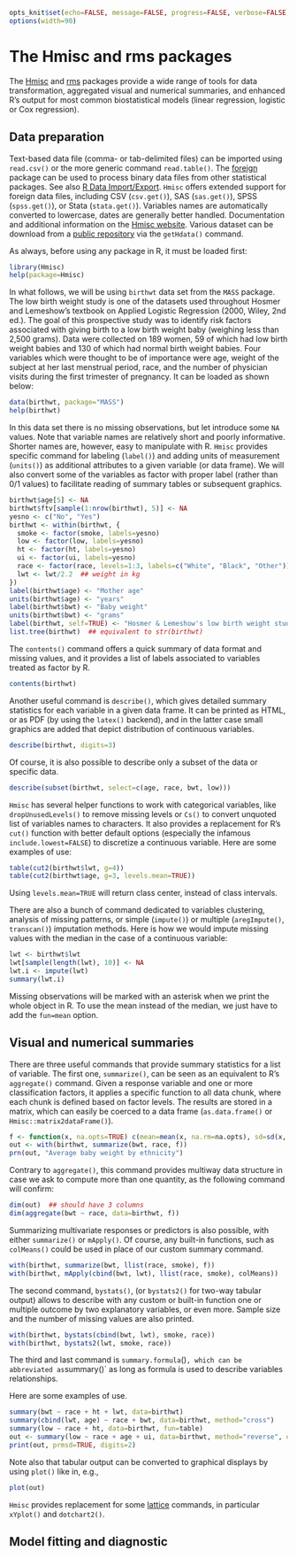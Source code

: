 <!--- Time-stamp: <2013-11-23 20:48:50 chl> -->

<!--- To generate HTML output:
library(knitr)
library(markdown)
knit("hmisc.rmd")
markdownToHTML("hmisc.md", "hmisc.html", stylesheet = "styles.css")
-->


```r
opts_knit$set(echo=FALSE, message=FALSE, progress=FALSE, verbose=FALSE, tidy=TRUE)
options(width=90)
```

# The Hmisc and rms packages

The [Hmisc][1] and [rms][2] packages provide a wide range of tools for data
transformation, aggregated visual and numerical summaries, and enhanced R's
output for most common biostatistical models (linear regression, logistic or
Cox regression).


## Data preparation

Text-based data file (comma- or tab-delimited files) can be imported using
`read.csv()` or the more generic command `read.table()`. The [foreign][3]
package can be used to process binary data files from other statistical
packages. See also [R Data Import/Export][4]. `Hmisc` offers extended
support for foreign data files, including CSV (`csv.get()`), SAS
(`sas.get()`), SPSS (`spss.get()`), or Stata (`stata.get()`). Variables
names are automatically converted to lowercase, dates are generally better
handled. Documentation and additional information on the
[Hmisc website][5]. Various dataset can be download from a
[public repository][6] via the `getHdata()` command.

As always, before using any package in R, it must be loaded first:
```r
library(Hmisc)
help(package=Hmisc)
```

In what follows, we will be using `birthwt` data set from the `MASS`
package. The low birth weight study is one of the datasets used throughout
Hosmer and Lemeshow's textbook on Applied Logistic Regression (2000, Wiley,
2nd ed.). The goal of this prospective study was to identify risk factors
associated with giving birth to a low birth weight baby (weighing less than
2,500 grams). Data were collected on 189 women, 59 of which had low birth
weight babies and 130 of which had normal birth weight babies. Four
variables which were thought to be of importance were age, weight of the
subject at her last menstrual period, race, and the number of physician
visits during the first trimester of pregnancy. It can be loaded as shown
below:
```r
data(birthwt, package="MASS")
help(birthwt)
```

In this data set there is no missing observations, but let introduce
some `NA` values. Note that variable names are relatively short and poorly
informative. Shorter names are, however, easy to manipulate with R. `Hmisc`
provides specific command for labeling (`label()`) and adding units of
measurement (`units()`) as additional attributes to a given variable (or
data frame). We will also convert some of the variables as factor with
proper label (rather than 0/1 values) to facilitate reading of summary
tables or subsequent graphics.
```r
birthwt$age[5] <- NA
birthwt$ftv[sample(1:nrow(birthwt), 5)] <- NA
yesno <- c("No", "Yes")
birthwt <- within(birthwt, {
  smoke <- factor(smoke, labels=yesno)
  low <- factor(low, labels=yesno)
  ht <- factor(ht, labels=yesno)
  ui <- factor(ui, labels=yesno)
  race <- factor(race, levels=1:3, labels=c("White", "Black", "Other"))
  lwt <- lwt/2.2  ## weight in kg
})
label(birthwt$age) <- "Mother age"
units(birthwt$age) <- "years"
label(birthwt$bwt) <- "Baby weight"
units(birthwt$bwt) <- "grams"
label(birthwt, self=TRUE) <- "Hosmer & Lemeshow's low birth weight study."
list.tree(birthwt)  ## equivalent to str(birthwt)
```

The `contents()` command offers a quick summary of data format and missing
values, and it provides a list of labels associated to variables treated as
factor by R.
```r
contents(birthwt)
```

Another useful command is `describe()`, which gives detailed summary
statistics for each variable in a given data frame. It can be printed as
HTML, or as PDF (by using the `latex()` backend), and in the latter case
small graphics are added that depict distribution of continuous variables.
```r
describe(birthwt, digits=3)
```

Of course, it is also possible to describe only a subset of the data or
specific data.
```r
describe(subset(birthwt, select=c(age, race, bwt, low)))
```

`Hmisc` has several helper functions to work with categorical variables,
like `dropUnusedLevels()` to remove missing levels or `Cs()` to convert
unquoted list of variables names to characters. It also provides a
replacement for R's `cut()` function with better default options (especially
the infamous `include.lowest=FALSE`) to discretize a continuous
variable. Here are some examples of use:
```r
table(cut2(birthwt$lwt, g=4))
table(cut2(birthwt$age, g=3, levels.mean=TRUE))
```

Using `levels.mean=TRUE` will return class center, instead of class
intervals.

There are also a bunch of command dedicated to variables clustering,
analysis of missing patterns, or simple (`impute()`) or multiple
(`aregImpute()`, `transcan()`) imputation methods. Here is how we would
impute missing values with the median in the case of a continuous variable: 
```r
lwt <- birthwt$lwt
lwt[sample(length(lwt), 10)] <- NA
lwt.i <- impute(lwt)
summary(lwt.i)
```

Missing observations will be marked with an asterisk when we print the whole
object in R. To use the mean instead of the median, we just have to add the
`fun=mean` option.



## Visual and numerical summaries

There are three useful commands that provide summary statistics for a list of
variable. The first one, `summarize()`, can be seen as an equivalent to R's
`aggregate()` command. Given a response variable and one or more
classification factors, it applies a specific function to all data chunk,
where each chunk is defined based on factor levels. The results are stored
in a matrix, which can easily be coerced to a data frame (`as.data.frame()`
or `Hmisc::matrix2dataFrame()`).

```r
f <- function(x, na.opts=TRUE) c(mean=mean(x, na.rm=na.opts), sd=sd(x, na.rm=na.opts))
out <- with(birthwt, summarize(bwt, race, f))
prn(out, "Average baby weight by ethnicity")
```

Contrary to `aggregate()`, this command provides multiway data structure in
case we ask to compute more than one quantity, as the following command will
confirm: 
```r
dim(out)  ## should have 3 columns
dim(aggregate(bwt ~ race, data=birthwt, f))
```

Summarizing multivariate responses or predictors is also possible, with
either `summarize()` or `mApply()`. Of course, any built-in functions, such
as `colMeans()` could be used in place of our custom summary command.
```r
with(birthwt, summarize(bwt, llist(race, smoke), f))
with(birthwt, mApply(cbind(bwt, lwt), llist(race, smoke), colMeans))
```

The second command, `bystats()`, (or `bystats2()` for two-way tabular
output) allows to describe with any custom or built-in function one or
multiple outcome by two explanatory variables, or even more. Sample size and
the number of missing values are also printed.
```r
with(birthwt, bystats(cbind(bwt, lwt), smoke, race))
with(birthwt, bystats2(lwt, smoke, race))
```

The third and last command is `summary.formula`()`, which can be abbreviated
as `summary()` as long as formula is used to describe variables
relationships.

Here are some examples of use.
```r
summary(bwt ~ race + ht + lwt, data=birthwt)
summary(cbind(lwt, age) ~ race + bwt, data=birthwt, method="cross")
summary(low ~ race + ht, data=birthwt, fun=table)
out <- summary(low ~ race + age + ui, data=birthwt, method="reverse", overall=TRUE)
print(out, prmsd=TRUE, digits=2)
```

Note also that tabular output can be converted to graphical displays by
using `plot()` like in, e.g.,

```r
plot(out)
```

`Hmisc` provides replacement for some [lattice][7] commands, in particular
`xYplot()` and `dotchart2()`.


## Model fitting and diagnostic

[1]: http://cran.r-project.org/web/packages/Hmisc
[2]: http://cran.r-project.org/web/packages/rms
[3]: http://cran.r-project.org/web/packages/foreign
[4]: http://cran.r-project.org/doc/manuals/r-release/R-data.html
[5]: http://biostat.mc.vanderbilt.edu/wiki/Main/Hmisc
[6]: http://biostat.mc.vanderbilt.edu/wiki/Main/DataSets
[7]: http://cran.r-project.org/web/packages/lattice


<!---
Ces étiquettes peuvent ensuite être associées automatiquement dans les
tableaux, graphiques ou résumés produits par \texttt{Hmisc}. La commande
\verb|describe| fournit une synthèse descriptive de l'ensemble des variables
d'un \verb|data.frame| ou d'une liste de variables, à l'image d'un \og
codebook\fg. 
<<>>=
@ 


\subsection*{Statistiques descriptives}
La commande \verb|summarize| fonctionne sur le même principe que
\verb|aggregate| et permet de fournir pour une variable
numérique des résumés stratifiés selon une ou plusieurs variables
qualitatives. À la différence de \verb|aggregate|, il est possible de
calculer plusieurs statistiques et de les stocker dans des colonnes
différents d'un même tableau de résultats (\verb|aggregate| stocke en fait
tous ses résultats dans une seule et même colonne, ce qui n'est pas gênant
pour l'affichage mais ne facilite pas l'exploitation des résultats).
<<>>=
f <- function(x) c(mean=mean(x), sd=sd(x))
with(birthwt, summarize(bwt, race, f))
@ 

La commande \verb|summary| (en fait, \verb|summary.formula|) peut s'utiliser
avec une notation par formule décrivant les relations entre plusieurs
variables. On distingue trois principales méthodes (\verb|method=|) :
\verb|"response"|, où l'on résume une variable numérique selon les niveaux
d'une ou plusieurs variables (dans le cas de variables numériques,
\texttt{Hmisc} recodera automatiquement la variable en 4 classes
équilibrées), \verb|"cross"| pour calculer moyennes conditionnelles et
marginales d'une ou plusieurs variables réponse en fonction de variables
qualitatives ou numériques (3 au maximum), et \verb|"reverse"| pour résumer
de manière univariée un ensemble de variables numériques (trois quartiles)
ou qualitatives (effectif et proportion) selon les niveaux d'un facteur. La
position des variables par rapport à l'opérateur de liaison \verb|~| de la
formule joue un rôle particulièrement important pour déterminer le type de
résumé à réaliser selon la méthode sélectionnée. Pour les méthodes
\verb|"response"| et \verb|"reverse"|, on peut coupler la commande
\verb|plot| directement avec le résultat renvoyé par \verb|summary| pour
avoir une représentation graphique des résultats. On peut également fournir
une formule et indiquer à \R quelle commande appliquer pour résumer la
structure de données. Par exemple, dans le cas \verb|low ~ race + ht|,
l'option \verb|fun=table| permettra de construire automatiquement les deux
tableaux de contingence correspondant au croisement des variables
\texttt{low} avec \texttt{race} et \texttt{low} avec \texttt{ht}.

Voici quelques illustrations :
<<>>=
library(Hmisc)
summary(bwt ~ race + ht + lwt, data=birthwt)
summary(cbind(lwt, age) ~ race + bwt, data=birthwt, method="cross")
summary(low ~ race + age + ui, data=birthwt, method="reverse", overall=TRUE)
summary(low ~ race + ht, data=birthwt, fun=table)
plot(summary(bwt ~ race + ht + lwt, data=birthwt))
@ 

Lorsque l'on utilise \verb|method="reverse"|, il est possible d'ajouter
l'option \verb|test=TRUE| pour obtenir automatiquement un test de
comparaison de moyenne ou de fréquence entre les groupes définis par la
variable de stratification. Il est également possible d'exporter
automatiquement les tableaux produits au format \LaTeX ou PDF.

\subsection*{Commandes graphiques}
Le package \texttt{Hmisc} repose pour l'essentiel sur les graphiques
\texttt{lattice}, mais il fournit des commandes \og plus intégrées\fg. Parmi
les commandes graphiques fournies par \texttt{Hmisc}, on distingue les
diagrammes en points (\verb|Dotplot| et \verb|dotchart2|), les diagrammes en
boîtes à moustaches (\verb|panel.bpplot| à utiliser avec la commande usuelle
\verb|bwplot|) et les diagrammes de dispersion (\verb|xyplot|). On se
contentera de présenter un exemple pour ce dernier cas.

<<>>=
f <- function(x) c(mean(x), mean(x) + c(-1, 1) * sd(x)/sqrt(length(x)))
bwtmeans <- with(birthwt, summarize(bwt, llist(race, smoke), f))
names(bwtmeans)[4:5] <- c("lwr", "upr")
bwtmeans
xYplot(Cbind(bwt, lwr, upr) ~ numericScale(race, label="Ethnicité de la mère") | smoke,
       data=bwtmeans, type="b", ylim=c(2200, 3600),
       scales=list(x=list(at=1:3, labels=levels(birthwt$race))))
@
On notera que \verb|Cbind| prend un \og c\fg\ majuscule, pour différencier
cette commande de la commande de base, et que si elle existe l'étiquette de
la variable remplace automatiquement le nom de la variable (c'est le cas ici
pour la variable \texttt{bwt}). Il est également possible de libeller
automatiquement les diféfrentes courbes, segments ou points définis par une
variable de conditionnement à l'aide de l'option \verb|keys=|, comme dans
l'exemple suivant.
<<eval=FALSE>>=
xYplot(Cbind(bwt, lwr, upr) ~ numericScale(race), groups= smoke,
       data=bwtmeans, type="l", keys="lines")
@ 


\section*{Les commandes essentielles de rms}
Pour utiliser les commandes du package \texttt{rms}, on chargera au
préalable le package à l'aide de la commande \verb|library|. Notons que ce
package charge automatiquement le package \texttt{Hmisc}.
<<>>=
library(rms)
@ 

Pour la régression linéaire, il s'agit de la commande \verb|ols|. Le
principe d'utilisation reste le même que pour la commande \verb|lm| : on
spécifie à l'aide d'une formule le rôle de chaque variable (variable réponse
\verb|~| variables explicatives) et le \verb|data.frame| dans lequel
chercher les données. Dans son usage le plus simple, on se contente
d'afficher les résultats renvoyés par \verb|ols| avec la commande
\verb|print| ou en tapant simplement le nom de la variable auxiliaire dans
laquelle on a stocké les résultats du modèle. Pour obtenir des informations
additionnelles, en particulier concernant les effets marginaux, les résidus
du modèle, et profiter de fonctionnalités graphiques étendues, il est
nécessaire d'utiliser la commande \verb|datadist| pour stocker les
prédicteurs du modèle dans une structure à part. On disposera alors de 
commandes telles que \verb|summary| ou \verb|plot|.

\paragraph{Exemple.} Modélisation du poids des bébés en fonction de
différents indicateurs de risque chez la mère.
<<>>=
m <- ols(bwt ~ age + lwt + race + ftv, data=birthwt, x=TRUE)
m
@ 

Pour la régression logistique (simple, multiple ou ordinale), on utilise la
commande \verb|lrm|. Cette commande choisit automatiquement le modèle selon
le nombre de niveaus de la variable réponse : dans le cas où il y en a plus
de deux, un modèle à odds proportionnels est utilisé.

% clean-up
<<echo=FALSE>>=
rm(list=ls())
data(birthwt, package="MASS")
birthwt <- within(birthwt, {
  low <- factor(low, labels=c("No","Yes"))
  race <- factor(race, labels=c("White","Black","Other"))
  smoke <- factor(smoke, labels=c("No","Yes"))
  ui <- factor(ui, labels=c("No","Yes"))
  ht <- factor(ht, labels=c("No","Yes"))
})
@

\paragraph{Exemple.} Modélisation du poids des bébés (0/1) en fonction des
mêmes variables explicatives.
<<eval=FALSE>>=
ddist <- datadist(birthwt)
options(datadist='ddist')             
m <- lrm(low ~ age + lwt + race + ftv, data=birthwt)
print(m)
summary(m)
m2 <- update(m, . ~ . - age - ftv)
lrtest(m2, m)
anova(m2)
pm2 <- Predict(m2, lwt=seq(80, 250, by=10), race)
print(xYplot(Cbind(yhat,lower,upper) ~ lwt | race, data=pm2,
             method="filled bands", type="l", col.fill=gray(.95)))
@

\centerline{\includegraphics[width=0.5\textwidth]{lwb-fig14}}
\vskip1.5em

Enfin, pour la régression de Cox, il s'agit de la commande \verb|cph|. La
représentation des données de survie passe toujours par une étape préalable
de conversion avec la commande \verb|Surv|.


\section*{Pour aller plus loin}
Il existe un très bon tutoriel sur \verb|Hmisc| (anciennement
\verb|Design|), \emph{An Introduction to S and the Hmisc and Design Libraries; CF
Alzola and FE Harrell} (PDF, 310 pages), disponible à l'adresse suivante :
\url{http://biostat.mc.vanderbilt.edu/Hmisc}. On y trouvera également
d'autres resources documentaires. 

La référence bibliographique concernant le package \verb|rms| est :
\begin{quote}
  Harrell, F.E., Jr (2001). \emph{Regression Modeling Strategies, With
  Applications to Linear Models, Logistic Regression, and Survival Analysis.}
  Springer. (600 pages)
\end{quote}
Le cours en ligne suivant repose cet ouvrage et fournit l'essentiel des
idées dans un document PDF :
\url{http://biostat.mc.vanderbilt.edu/wiki/Main/CourseBios330}. Le livre
\emph{Clinical Prediction Models} de E.W. Steyerberg repose en partie sur le
package \verb|rms| et constitue un bon complément à l'ouvrage ci-dessus. Le
site companion du livre est : \url{http://www.clinicalpredictionmodels.org}.
-->
